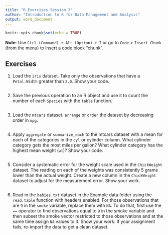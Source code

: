 ```yaml
---
title: "R Exercises Session 3"
author: "Introduction to R for Data Management and Analysis"
output: word_document
---
```


```r
knitr::opts_chunk$set(echo = TRUE)
```

**Note**: Use `Ctrl (Command) + Alt (Option) + I` or go to `Code` >
`Insert Chunk` (from the menu) to insert a code block "chunk".

## Exercises

1. Load the `iris` dataset. Take only the observations that have a `Petal.Width`
greater than `2.0`.
Show your code. 

```r

```

2. Save the previous operation to an R object and use it to count the number of
each `Species` with the `table` function.

```r

```

3. Load the `mtcars` dataset. `arrange` or `order` the dataset by decreasing
order in `mpg`.

```r

```

4. Apply `aggregate` or `summarize_each` to the mtcars dataset with a mean for
each of the categories in the `cyl` or cylinder column. What cylinder category
gets the most miles per gallon? What cylinder category has the highest mean
weight (`wt`)? Show your code.

```r

```

5. Consider a systematic error for the weight scale used in the `ChickWeight`
dataset. The reading on each of the weights was consistently 5 grams lower than
the actual weight. Create a new column in the `ChickWeight` dataset to adjust
for the measurement error. Show your work.

```r

```

6. Read in the `babies.txt` dataset in the Example data folder using the
`read.table` function with headers enabled. For those observations that are `9`
in the `smoke` variable, replace them with `NA`. To do that, first use the `==`
operator to find observations equal to `9` in the smoke variable and then subset
the smoke vector restricted to those observations and at the same time assign
`NA` values to it. Show your work. If your assignment fails, re-import the data
to get a clean dataset.

```r

```

